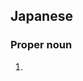 ==Japanese==
{{ja-kanjitab|さき|え|yomi=y}}

===Proper noun===
{{ja-pos|proper|さきえ}}

# {{given name|female|lang=ja|sort=さきえ}}